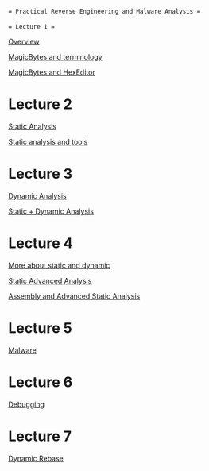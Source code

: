  = Practical Reverse Engineering and Malware Analysis =
 
 = Lecture 1 =

[[PREMALecture1.1|Overview]]

[[PREMALecture1.2|MagicBytes and terminology]]

[[PREMALab1|MagicBytes and HexEditor]]

= Lecture 2 =

[[PREMALecture2|Static Analysis]]

[[PREMALab2|Static analysis and tools ]]

= Lecture 3 =

[[PREMALecture3|Dynamic Analysis]]

[[PREMALab3|Static + Dynamic Analysis]]

= Lecture 4 =

[[PREMALab4|More about static and dynamic]]

[[PREMALecture4b|Static Advanced Analysis]]

[[PREMALecture4|Assembly and Advanced Static Analysis]]

= Lecture 5 =

[[PREMALecture5|Malware]]

= Lecture 6 =

[[PREMALecture6|Debugging]]

= Lecture 7 =

[[PREMALecture7|Dynamic Rebase]]
